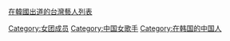 [[Category:女团成员|Category:女团成员]]
[[Category:中国女歌手|Category:中国女歌手]]
[[Category:在韩国的中国人|Category:在韩国的中国人]]
[[在韓國出道的台灣藝人列表|在韓國出道的台灣藝人列表]]